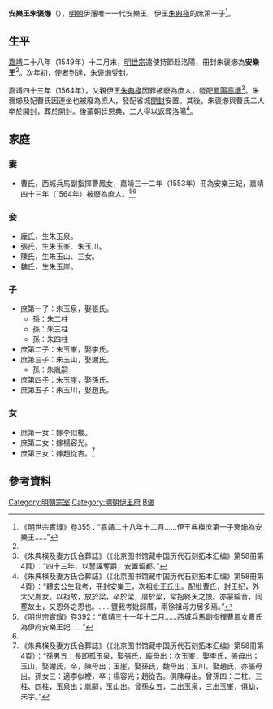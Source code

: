 '''安樂王朱褒㸅'''（{{bd|16世紀||16世紀||catIdx=Z朱}}），[[明朝|明朝]]伊藩唯一一代安樂王，伊王[[朱典楧|朱典楧]]的庶第一子<ref name=s355>《明世宗實錄》卷355：“嘉靖二十八年十二月……伊王典楧庶第一子褒㸅為安樂王……”</ref>。

==生平==
[[嘉靖|嘉靖]]二十八年（1549年）十二月末，[[明世宗|明世宗]]遣使持節赴洛陽，冊封朱褒㸅為'''安樂王'''<ref name=s355/>。次年初，使者到達，朱褒㸅受封。

嘉靖四十三年（1564年），父親伊王[[朱典楧|朱典楧]]因罪被廢為庶人，發配[[鳳陽府|鳳陽]][[高墻|高墻]]<ref>《朱典楧及妻方氏合葬誌》（《北京图书馆藏中国历代石刻拓本汇编》第58冊第4頁）：“四十三年，以讐誣奪爵，安置留都。”</ref>。朱褒㸅及妃曹氏因連坐也被廢為庶人，發配省城[[開封府|開封]]安置。其後，朱褒㸅與曹氏二人卒於開封，葬於開封。後蒙朝廷恩典，二人得以返葬洛陽<ref name=zbj>《朱典楧及妻方氏合葬誌》（《北京图书馆藏中国历代石刻拓本汇编》第58冊第4頁）：“體玄公生我考，冊封安樂王，次祖妣王氏出。配妣曹氏，封王妃，外大父鳳女。以祖故，放於梁，卒於梁，厝於梁，常抱終天之恨。亦蒙綸音，同塟故土，又恩外之恩也。……暨我考妣歸厝，兩徐祖母力居多焉。”</ref>。

==家庭==
===妻===
*曹氏，西城兵馬副指揮曹鳳女，嘉靖三十二年（1553年）冊為安樂王妃，嘉靖四十三年（1564年）被廢為庶人。<ref>《明世宗實錄》卷392：“嘉靖三十一年十二月……西城兵馬副指揮曹鳳女曹氏為伊府安樂王妃……”</ref><ref name=zbj/>

===妾===
*龐氏，生朱玉泉。
*張氏，生朱玉峯、朱玉川。
*陳氏，生朱玉山、三女。
*魏氏，生朱玉崖。

===子===
*庶第一子：朱玉泉，娶張氏。
**孫：朱二柱
**孫：朱三柱
**孫：朱四柱
*庶第二子：朱玉峯，娶李氏。
*庶第三子：朱玉山，娶謝氏。
**孫：朱胤嗣
*庶第四子：朱玉崖，娶孫氏。
*庶第五子：朱玉川，娶趙氏。

===女===
*庶第一女：嫁李似楩。
*庶第二女：嫁楊容光。
*庶第三女：嫁趙從吉。<ref>《朱典楧及妻方氏合葬誌》（《北京图书馆藏中国历代石刻拓本汇编》第58冊第4頁）：“孫男五：長即孤玉泉，娶張氏，龐母出；次玉峯，娶李氏，張母出；玉山，娶謝氏，卒，陳母出；玉崖，娶孫氏，魏母出；玉川，娶趙氏，亦張母出。孫女三：適李似楩，卒；楊容光；趙從吉。俱陳母出。曾孫四：二柱、三柱、四柱，玉泉出；胤嗣，玉山出。曾孫女五，二出玉泉，三出玉峯，俱幼，未字。”</ref>

== 參考資料 ==
{{reflist|2}}

{{s-start}}
{{s-none|無|[[明朝|明政府]]封之}}
{{s-ttl|title=[[明朝藩王列表_(伊王系)#安樂國|明朝伊藩安樂王]]|years=1550年－1564年}}
{{s-none|無|廢為庶人}}
{{end}}

[[Category:明朝宗室|Category:明朝宗室]]
[[Category:明朝伊王府|Category:明朝伊王府]]
[[Category:朱姓|B褒]]